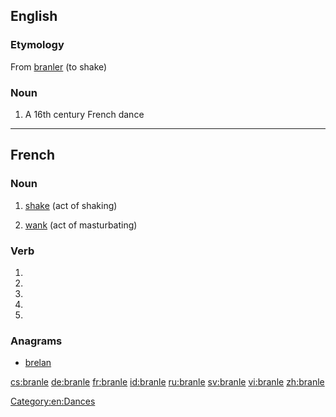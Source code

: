 ==English==
{{wikipedia}}

===Etymology===
From {{etyl|fr}} [[branler]] (to shake)

===Noun===
{{en-noun}}

# A 16th century French dance

[[Category:en:Dances]]

----

==French==

===Noun===
{{fr-noun|m}}

# [[shake]] (act of shaking)
# {{slang|lang=fr}} [[wank]] (act of masturbating)

===Verb===
{{fr-verb-form}}

# {{conjugation of|branler||1|s|pres|ind|lang=fr}}
# {{conjugation of|branler||3|s|pres|ind|lang=fr}}
# {{conjugation of|branler||1|s|pres|sub|lang=fr}}
# {{conjugation of|branler||3|s|pres|sub|lang=fr}}
# {{conjugation of|branler||2|s|imp|lang=fr}}

===Anagrams===
* [[brelan#French|brelan]]

[[cs:branle]]
[[de:branle]]
[[fr:branle]]
[[id:branle]]
[[ru:branle]]
[[sv:branle]]
[[vi:branle]]
[[zh:branle]]